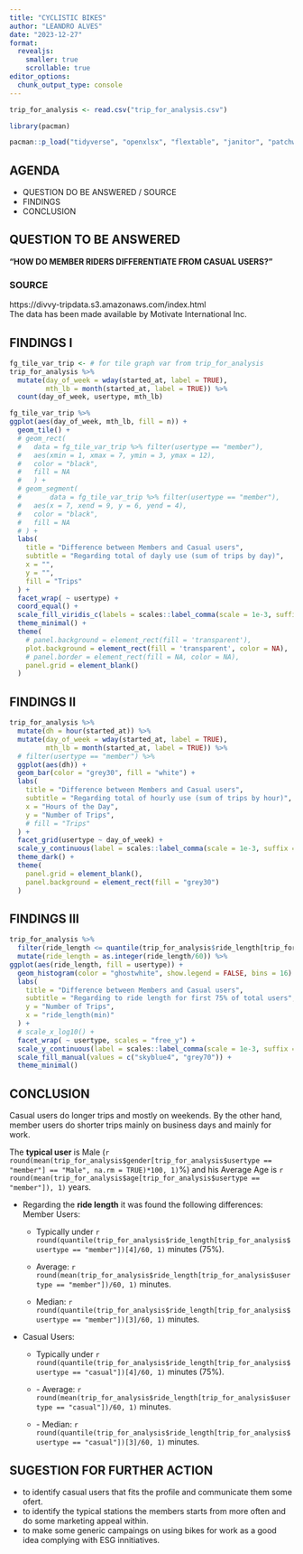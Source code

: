 ```yaml
---
title: "CYCLISTIC BIKES"
author: "LEANDRO ALVES"
date: "2023-12-27"
format: 
  revealjs:
    smaller: true
    scrollable: true
editor_options: 
  chunk_output_type: console
---
```


```r
trip_for_analysis <- read.csv("trip_for_analysis.csv")

```

```r
library(pacman)

pacman::p_load("tidyverse", "openxlsx", "flextable", "janitor", "patchwork", "readxl", "infer", "camcorder")


```

## AGENDA

-   QUESTION DO BE ANSWERED / SOURCE
-   FINDINGS
-   CONCLUSION

## QUESTION TO BE ANSWERED

**"HOW DO MEMBER RIDERS DIFFERENTIATE FROM CASUAL USERS?"**

### SOURCE

https://divvy-tripdata.s3.amazonaws.com/index.html\
The data has been made available by Motivate International Inc.

## FINDINGS I

```r

fg_tile_var_trip <- # for tile graph var from trip_for_analysis
trip_for_analysis %>% 
  mutate(day_of_week = wday(started_at, label = TRUE),
         mth_lb = month(started_at, label = TRUE)) %>%     
  count(day_of_week, usertype, mth_lb) 

fg_tile_var_trip %>% 
ggplot(aes(day_of_week, mth_lb, fill = n)) +
  geom_tile() +
  # geom_rect(
  #   data = fg_tile_var_trip %>% filter(usertype == "member"),
  #   aes(xmin = 1, xmax = 7, ymin = 3, ymax = 12),
  #   color = "black",
  #   fill = NA
  #   ) +
  # geom_segment(
  #       data = fg_tile_var_trip %>% filter(usertype == "member"),
  #   aes(x = 7, xend = 9, y = 6, yend = 4),
  #   color = "black",
  #   fill = NA
  # ) + 
  labs(
    title = "Difference between Members and Casual users",
    subtitle = "Regarding total of dayly use (sum of trips by day)",
    x = "",
    y = "",
    fill = "Trips"
  ) +
  facet_wrap( ~ usertype) +
  coord_equal() +
  scale_fill_viridis_c(labels = scales::label_comma(scale = 1e-3, suffix = "k")) +
  theme_minimal() +
  theme(
    # panel.background = element_rect(fill = 'transparent'),
    plot.background = element_rect(fill = 'transparent', color = NA),
    # panel.border = element_rect(fill = NA, color = NA),
    panel.grid = element_blank()
  )
```

## FINDINGS II

```r

trip_for_analysis %>% 
  mutate(dh = hour(started_at)) %>% 
  mutate(day_of_week = wday(started_at, label = TRUE),
         mth_lb = month(started_at, label = TRUE)) %>%     
  # filter(usertype == "member") %>% 
  ggplot(aes(dh)) +
  geom_bar(color = "grey30", fill = "white") +
  labs(
    title = "Difference between Members and Casual users",
    subtitle = "Regarding total of hourly use (sum of trips by hour)",
    x = "Hours of the Day",
    y = "Number of Trips",
    # fill = "Trips"
  ) +
  facet_grid(usertype ~ day_of_week) +
  scale_y_continuous(label = scales::label_comma(scale = 1e-3, suffix = "k")) +
  theme_dark() +
  theme(
    panel.grid = element_blank(),
    panel.background = element_rect(fill = "grey30")
  )
```

## FINDINGS III

```r

trip_for_analysis %>% 
  filter(ride_length <= quantile(trip_for_analysis$ride_length[trip_for_analysis$usertype == "member"])[4]) %>% 
  mutate(ride_length = as.integer(ride_length/60)) %>% 
ggplot(aes(ride_length, fill = usertype)) +
  geom_histogram(color = "ghostwhite", show.legend = FALSE, bins = 16) +
  labs(
    title = "Difference between Members and Casual users",
    subtitle = "Regarding to ride length for first 75% of total users",
    y = "Number of Trips",
    x = "ride_length(min)"
  ) +
  # scale_x_log10() +
  facet_wrap( ~ usertype, scales = "free_y") +
  scale_y_continuous(label = scales::label_comma(scale = 1e-3, suffix = "k")) +
  scale_fill_manual(values = c("skyblue4", "grey70")) +
  theme_minimal()
```

## CONCLUSION {.smaller}

Casual users do longer trips and mostly on weekends. By the other hand, member users do shorter trips mainly on business days and mainly for work.

The **typical user** is Male (`r round(mean(trip_for_analysis$gender[trip_for_analysis$usertype == "member"] == "Male", na.rm = TRUE)*100, 1)`%) and his Average Age is `r round(mean(trip_for_analysis$age[trip_for_analysis$usertype == "member"]), 1)` years.

-   Regarding the **ride length** it was found the following differences:\
    Member Users:

    -   Typically under `r round(quantile(trip_for_analysis$ride_length[trip_for_analysis$usertype == "member"])[4]/60, 1)` minutes (75%).

    -   Average: `r round(mean(trip_for_analysis$ride_length[trip_for_analysis$usertype == "member"])/60, 1)` minutes.

    -   Median: `r round(quantile(trip_for_analysis$ride_length[trip_for_analysis$usertype == "member"])[3]/60, 1)` minutes.

-   Casual Users:

    -   Typically under `r round(quantile(trip_for_analysis$ride_length[trip_for_analysis$usertype == "casual"])[4]/60, 1)` minutes (75%).

    -   \- Average: `r round(mean(trip_for_analysis$ride_length[trip_for_analysis$usertype == "casual"])/60, 1)` minutes.

    -   \- Median: `r round(quantile(trip_for_analysis$ride_length[trip_for_analysis$usertype == "casual"])[3]/60, 1)` minutes.

## SUGESTION FOR FURTHER ACTION

-   to identify casual users that fits the profile and communicate them some ofert.\
-   to identify the typical stations the members starts from more often and do some marketing appeal within.\
-   to make some generic campaings on using bikes for work as a good idea complying with ESG innitiatives.
